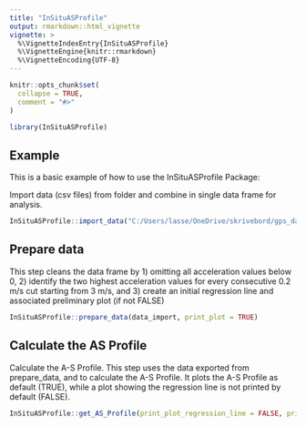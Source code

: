 ```yaml
---
title: "InSituASProfile"
output: rmarkdown::html_vignette
vignette: >
  %\VignetteIndexEntry{InSituASProfile}
  %\VignetteEngine{knitr::rmarkdown}
  %\VignetteEncoding{UTF-8}
---
```


```r
knitr::opts_chunk$set(
  collapse = TRUE,
  comment = "#>"
)
```

```r
library(InSituASProfile)
```

## Example

This is a basic example of how to use the InSituASProfile Package:

Import data (csv files) from folder and combine in single data frame for analysis. 

```r

InSituASProfile::import_data("C:/Users/lasse/OneDrive/skrivebord/gps_data", Velocity, Acceleration)

```

## Prepare data

This step cleans the data frame by 1) omitting all acceleration
values below 0, 2) identify the two highest acceleration values for every 
consecutive 0.2 m/s cut starting from 3 m/s, and 3) create an initial 
regression line and associated preliminary plot (if not FALSE) 

```r

InSituASProfile::prepare_data(data_import, print_plot = TRUE)

```

## Calculate the AS Profile

Calculate the A-S Profile. This step uses the data exported from prepare_data,
and to calculate the A-S Profile. It plots the A-S Profile as default (TRUE), 
while a plot showing the regression line is not printed by default (FALSE).

```r

InSituASProfile::get_AS_Profile(print_plot_regression_line = FALSE, print_AS_plot = TRUE)

```
